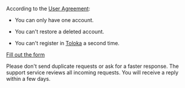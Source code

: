 <Cut title="Repeated registration in Toloka">

According to the [User Agreement](https://toloka.ai/tolokers/legal/user-agreement/):

- You can only have one account.

- You can't restore a deleted account.

- You can't register in [Toloka](http://toloka.yandex.com/) a second time.

</Cut>

<Cut title="Other questions">

[Fill out the form](./support#contact)

<Note mode="note" title="Note">

Please don't send duplicate requests or ask for a faster response. The support service reviews all incoming requests. You will receive a reply within a few days.

</Note>

</Cut>

